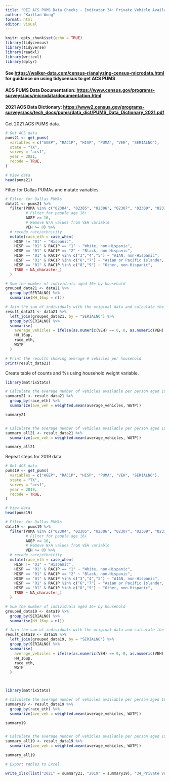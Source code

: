 ---
title: "DEI ACS PUMS Data Checks - Indicator 34: Private Vehicle Availability"
author: "Kaitlan Wong"
format: html
editor: visual
---

```{r setup, include=FALSE}
knitr::opts_chunk$set(echo = TRUE)
library(tidycensus) 
library(tidyverse) 
library(readxl) 
library(writexl) 
library(dplyr)
```

#### See <https://walker-data.com/census-r/analyzing-census-microdata.html> for guidance on using tidycensus to get ACS PUMS

#### ACS PUMS Data Documentation: <https://www.census.gov/programs-surveys/acs/microdata/documentation.html>

#### 2021 ACS Data Dictionary: <https://www2.census.gov/programs-surveys/acs/tech_docs/pums/data_dict/PUMS_Data_Dictionary_2021.pdf>

Get 2021 ACS PUMS data.

```{r}
# Get ACS data
pums21 <- get_pums(
  variables = c("AGEP", "RAC1P", "HISP", "PUMA", "VEH", "SERIALNO"),
  state = "TX",
  survey = "acs1",
  year = 2021,
  recode = TRUE,
)

# View data
head(pums21)
```

Filter for Dallas PUMAs and mutate variables

```{r}
# Filter for Dallas PUMAs
data21 <- pums21 %>%
  filter(PUMA %in% c("02304", "02305", "02306", "02307", "02309", "02310", "02311", "02312", "02313", "02314", "02315", "02316", "02319", "01901", "02001"),
         # Filter for people age 16+
         AGEP >= 16,
         # Remove N/A values from VEH variable
         VEH >= 0) %>%
  # recode race/ethnicity
  mutate(race_eth = case_when(
    HISP != "01" ~ "Hispanic",
    HISP == "01" & RAC1P == "1" ~ "White, non-Hispanic",
    HISP == "01" & RAC1P == "2" ~ "Black, non-Hispanic",
    HISP == "01" & RAC1P %in% c("3","4","5") ~ "AIAN, non-Hispanic",
    HISP == "01" & RAC1P %in% c("6","7") ~ "Asian or Pacific Islander, non-Hispanic",
    HISP == "01" & RAC1P %in% c("8","9") ~ "Other, non-Hispanic",
    TRUE ~ NA_character_)
  )

# Sum the number of individuals aged 16+ by household
grouped_data21 <- data21 %>%
  group_by(SERIALNO) %>%
  summarise(HH_16up = n())

# Join the sum of individuals with the original data and calculate the average vehicles per person aged 16+
result_data21 <- data21 %>%
  left_join(grouped_data21, by = "SERIALNO") %>%
  group_by(SERIALNO) %>%
  summarise(
    average_vehicles = ifelse(as.numeric(VEH) == 0, 0, as.numeric(VEH) / HH_16up[1]),
    HH_16up,
    race_eth,
    WGTP
  )

# Print the results showing average # vehicles per household
print(result_data21)
```

Create table of counts and %s using household weight variable.

```{r}
library(matrixStats)

# Calculate the average number of vehicles available per person aged 16+ by race/ethnicity of householder
summary21 <- result_data21 %>%
  group_by(race_eth) %>%
  summarize(ave_veh = weighted.mean(average_vehicles, WGTP))

summary21


# Calculate the average number of vehicles available per person aged 16+ for all Dallas households
summary_all21 <- result_data21 %>%
  summarize(ave_veh = weighted.mean(average_vehicles, WGTP))

summary_all21
```

Repeat steps for 2019 data.

```{r}
# Get ACS data
pums19 <- get_pums(
  variables = c("AGEP", "RAC1P", "HISP", "PUMA", "VEH", "SERIALNO"),
  state = "TX",
  survey = "acs1",
  year = 2019,
  recode = TRUE,
)

# View data
head(pums19)
```

```{r}
# Filter for Dallas PUMAs
data19 <- pums19 %>%
  filter(PUMA %in% c("02304", "02305", "02306", "02307", "02309", "02310", "02311", "02312", "02313", "02314", "02315", "02316", "02319", "01901", "02001"),
         # Filter for people age 16+
         AGEP >= 16,
         # Remove N/A values from VEH variable
         VEH >= 0) %>%
  # recode race/ethnicity
  mutate(race_eth = case_when(
    HISP != "01" ~ "Hispanic",
    HISP == "01" & RAC1P == "1" ~ "White, non-Hispanic",
    HISP == "01" & RAC1P == "2" ~ "Black, non-Hispanic",
    HISP == "01" & RAC1P %in% c("3","4","5") ~ "AIAN, non-Hispanic",
    HISP == "01" & RAC1P %in% c("6","7") ~ "Asian or Pacific Islander, non-Hispanic",
    HISP == "01" & RAC1P %in% c("8","9") ~ "Other, non-Hispanic",
    TRUE ~ NA_character_)
  )

# Sum the number of individuals aged 16+ by household
grouped_data19 <- data19 %>%
  group_by(SERIALNO) %>%
  summarise(HH_16up = n())

# Join the sum of individuals with the original data and calculate the average vehicles per person aged 16+
result_data19 <- data19 %>%
  left_join(grouped_data19, by = "SERIALNO") %>%
  group_by(SERIALNO) %>%
  summarise(
    average_vehicles = ifelse(as.numeric(VEH) == 0, 0, as.numeric(VEH) / HH_16up[1]),
    HH_16up,
    race_eth,
    WGTP
  )



library(matrixStats)

# Calculate the average number of vehicles available per person aged 16+ by race/ethnicity of householder
summary19 <- result_data19 %>%
  group_by(race_eth) %>%
  summarize(ave_veh = weighted.mean(average_vehicles, WGTP))

summary19


# Calculate the average number of vehicles available per person aged 16+ for all Dallas households
summary_all19 <- result_data19 %>%
  summarize(ave_veh = weighted.mean(average_vehicles, WGTP))

summary_all19
```

```{r}
# Export tables to Excel

write_xlsx(list("2021" = summary21, "2019" = summary19), "34_Private Vehicle Availability.xlsx")
```
